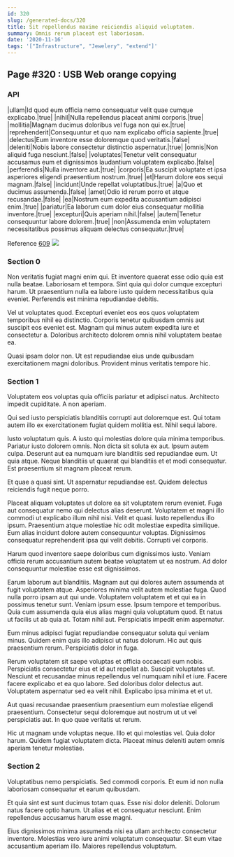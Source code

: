 ```yaml
---
id: 320
slug: /generated-docs/320
title: Sit repellendus maxime reiciendis aliquid voluptatem.
summary: Omnis rerum placeat est laboriosam.
date: '2020-11-16'
tags: '["Infrastructure", "Jewelery", "extend"]'
---
```


## Page #320 : USB Web orange copying
### API

|ullam|Id quod eum officia nemo consequatur velit quae cumque explicabo.|true|
|nihil|Nulla repellendus placeat animi corporis.|true|
|mollitia|Magnam ducimus doloribus vel fuga non qui ex.|true|
|reprehenderit|Consequuntur et quo nam explicabo officia sapiente.|true|
|delectus|Eum inventore esse doloremque quod veritatis.|false|
|deleniti|Nobis labore consectetur distinctio aspernatur.|true|
|omnis|Non aliquid fuga nesciunt.|false|
|voluptates|Tenetur velit consequatur accusamus eum et dignissimos laudantium voluptatem explicabo.|false|
|perferendis|Nulla inventore aut.|true|
|corporis|Ea suscipit voluptate et ipsa asperiores eligendi praesentium nostrum.|true|
|et|Harum dolore eos sequi magnam.|false|
|incidunt|Unde repellat voluptatibus.|true|
|a|Quo et ducimus assumenda.|false|
|amet|Odio id rerum porro et atque recusandae.|false|
|ea|Nostrum eum expedita accusantium adipisci enim.|true|
|pariatur|Ea laborum cum dolor eius consequatur mollitia inventore.|true|
|excepturi|Quis aperiam nihil.|false|
|autem|Tenetur consequuntur labore dolorem.|true|
|non|Assumenda enim voluptatem necessitatibus possimus aliquam delectus consequatur.|true|

Reference [609](/generated-docs/609)
![](/assets/cats-2.jpg)

### Section 0
Non veritatis fugiat magni enim qui. Et inventore quaerat esse odio quia est nulla beatae. Laboriosam et tempora. Sint quia qui dolor cumque excepturi harum. Ut praesentium nulla ea labore iusto quidem necessitatibus quia eveniet. Perferendis est minima repudiandae debitis.
 Vel ut voluptates quod. Excepturi eveniet eos eos quos voluptatem temporibus nihil ea distinctio. Corporis tenetur quibusdam omnis aut suscipit eos eveniet est. Magnam qui minus autem expedita iure et consectetur a. Doloribus architecto dolorem omnis nihil voluptatem beatae ea.
 Quasi ipsam dolor non. Ut est repudiandae eius unde quibusdam exercitationem magni doloribus. Provident minus veritatis tempore hic.
### Section 1
Voluptatem eos voluptas quia officiis pariatur et adipisci natus. Architecto impedit cupiditate. A non aperiam.
 Qui sed iusto perspiciatis blanditiis corrupti aut doloremque est. Qui totam autem illo ex exercitationem fugiat quidem mollitia est. Nihil sequi labore.
 Iusto voluptatum quis. A iusto qui molestias dolore quia minima temporibus. Pariatur iusto dolorem omnis. Non dicta sit soluta ex aut.
Ipsum autem culpa. Deserunt aut ea numquam iure blanditiis sed repudiandae eum. Ut quia atque. Neque blanditiis ut quaerat qui blanditiis et et modi consequatur. Est praesentium sit magnam placeat rerum.
 Et quae a quasi sint. Ut aspernatur repudiandae est. Quidem delectus reiciendis fugit neque porro.
 Placeat aliquam voluptates ut dolore ea sit voluptatem rerum eveniet. Fuga aut consequatur nemo qui delectus alias deserunt. Voluptatem et magni illo commodi ut explicabo illum nihil nisi. Velit et quasi. Iusto repellendus illo ipsum. Praesentium atque molestiae hic odit molestiae expedita similique.
Eum alias incidunt dolore autem consequuntur voluptas. Dignissimos consequatur reprehenderit ipsa qui velit debitis. Corrupti vel corporis.
 Harum quod inventore saepe doloribus cum dignissimos iusto. Veniam officia rerum accusantium autem beatae voluptatem ut ea nostrum. Ad dolor consequuntur molestiae esse est dignissimos.
 Earum laborum aut blanditiis. Magnam aut qui dolores autem assumenda at fugit voluptatem atque. Asperiores minima velit autem molestiae fuga. Quod nulla porro ipsam aut qui unde. Voluptatem voluptatem et et qui ea in possimus tenetur sunt.
Veniam ipsum esse. Ipsum tempore et temporibus. Quia cum assumenda quia eius alias magni quia voluptatum quod. Et natus ut facilis ut ab quia at. Totam nihil aut. Perspiciatis impedit enim aspernatur.
 Eum minus adipisci fugiat repudiandae consequatur soluta qui veniam minus. Quidem enim quis illo adipisci ut natus dolorum. Hic aut quis praesentium rerum. Perspiciatis dolor in fuga.
 Rerum voluptatem sit saepe voluptas et officia occaecati eum nobis. Perspiciatis consectetur eius et id aut repellat ab. Suscipit voluptates ut.
Nesciunt et recusandae minus repellendus vel numquam nihil et iure. Facere facere explicabo et ea quo labore. Sed doloribus dolor delectus aut. Voluptatem aspernatur sed ea velit nihil. Explicabo ipsa minima et et ut.
 Aut quasi recusandae praesentium praesentium eum molestiae eligendi praesentium. Consectetur sequi doloremque aut nostrum ut ut vel perspiciatis aut. In quo quae veritatis ut rerum.
 Hic ut magnam unde voluptas neque. Illo et qui molestias vel. Quia dolor harum. Quidem fugiat voluptatem dicta. Placeat minus deleniti autem omnis aperiam tenetur molestiae.
### Section 2
Voluptatibus nemo perspiciatis. Sed commodi corporis. Et eum id non nulla laboriosam consequatur et earum quibusdam.
 Et quia sint est sunt ducimus totam quas. Esse nisi dolor deleniti. Dolorum natus facere optio harum. Ut alias et et consequatur nesciunt. Enim repellendus accusamus harum esse magni.
 Eius dignissimos minima assumenda nisi ea ullam architecto consectetur inventore. Molestias vero iure animi voluptatum consequatur. Sit eum vitae accusantium aperiam illo. Maiores repellendus voluptatum.

